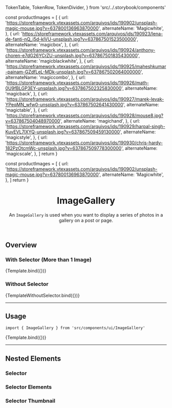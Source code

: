 

  TokenTable,
  TokenRow,
  TokenDivider,
} from 'src/../.storybook/components'

<Meta title="Organisms/ImageGallery" />

  const productImages = [
    {
      url: 'https://storeframework.vtexassets.com/arquivos/ids/190902/unsplash-magic-mouse.jpg?v=637800136963870000',
      alternateName: 'Magicwhite',
    },
    {
      url: 'https://storeframework.vtexassets.com/arquivos/ids/190923/lena-de-fanti-nQ_j5d-klVU-unsplash.jpg?v=637867501523500000',
      alternateName: 'magicbox',
    },
    {
      url: 'https://storeframework.vtexassets.com/arquivos/ids/190924/anthony-choren-e7dG26YCrZU-unsplash.jpg?v=637867501835430000',
      alternateName: 'magicblackwhite',
    },
    {
      url: 'https://storeframework.vtexassets.com/arquivos/ids/190925/maheshkumar-painam-GZdfLeL-MDk-unsplash.jpg?v=637867502064000000',
      alternateName: 'magiccombo',
    },
    {
      url: 'https://storeframework.vtexassets.com/arquivos/ids/190926/math-0U9fBLGP3EY-unsplash.jpg?v=637867502325830000',
      alternateName: 'magicback',
    },
    {
      url: 'https://storeframework.vtexassets.com/arquivos/ids/190927/marek-levak-YPeqMN_wfw0-unsplash.jpg?v=637867502641430000',
      alternateName: 'magictable',
    },
    {
      url: 'https://storeframework.vtexassets.com/arquivos/ids/190928/mouse8.jpg?v=637867504048970000',
      alternateName: 'magichand',
    },
    {
      url: 'https://storeframework.vtexassets.com/arquivos/ids/190929/harpal-singh-KuvEVL7lXYQ-unsplash.jpg?v=637867509459130000',
      alternateName: 'magicstyle',
    },
    {
      url: 'https://storeframework.vtexassets.com/arquivos/ids/190930/chris-hardy-182PzOtcmWc-unsplash.jpg?v=637867509778300000',
      alternateName: 'magicscale',
    },
  ]
  return <ImageGallery images={productImages} />
}

  const productImages = [
    {
      url: 'https://storeframework.vtexassets.com/arquivos/ids/190902/unsplash-magic-mouse.jpg?v=637800136963870000',
      alternateName: 'Magicwhite',
    },
  ]
  return <ImageGallery images={productImages} />
}

<header>

# ImageGallery

An `ImageGallery` is used when you want to display a series of photos in a gallery on a post or page.

</header>

## Overview

### With Selector (More than 1 Image)

<Canvas>
  <Story name="overview-default">{Template.bind({})}</Story>
</Canvas>

### Without Selector

<Canvas>
  <Story name="overview-default-2">{TemplateWithoutSelector.bind({})}</Story>
</Canvas>

---

## Usage

`import { ImageGallery } from 'src/components/ui/ImageGallery'`

<Canvas>
  <Story name="default">{Template.bind({})}</Story>
</Canvas>

<TokenTable>
  <TokenRow
    token="--fs-image-gallery-width"
    value="calc(100% + (2 * var(--fs-grid-padding)))"
  />
  <TokenRow
    token="--fs-image-gallery-image-border-radius"
    value="var(--fs-border-radius)"
  />
  <TokenDivider />
  <TokenRow token="--fs-image-gallery-gap-mobile" value="var(--fs-spacing-2)" />
  <TokenRow
    token="--fs-image-gallery-gap-notebook"
    value="var(--fs-spacing-3)"
  />
</TokenTable>

---

## Nested Elements

### Selector

<TokenTable>
  <TokenRow token="--fs-image-gallery-selector-max-height" value="33.125rem" />
</TokenTable>

### Selector Elements

<TokenTable>
  <TokenRow
    token="--fs-image-gallery-selector-elements-gap"
    value="var(--fs-spacing-1)"
  />
  <TokenRow
    token="--fs-image-gallery-selector-elements-gap-notebook"
    value="var(--fs-spacing-2)"
  />
  <TokenRow
    token="--fs-image-gallery-selector-elements-padding"
    value="var(--fs-spacing-0)"
  />
</TokenTable>

### Selector Thumbnail

<TokenTable>
  <TokenRow
    token="--fs-image-gallery-selector-thumbnail-width"
    value="3.5rem"
  />
  <TokenRow
    token="--fs-image-gallery-selector-thumbnail-width-notebook"
    value="4.5rem"
  />
  <TokenRow
    token="--fs-image-gallery-selector-thumbnail-border-radius"
    value="var(--fs-border-radius)"
  />
  <TokenRow
    token="--fs-image-gallery-selector-thumbnail-border-color-selected"
    value="var(--fs-border-color-active)"
    isColor
  />
</TokenTable>
